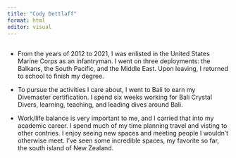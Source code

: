 ```yaml
---
title: "Cody Dettlaff"
format: html
editor: visual
---
```


## 

-   From the years of 2012 to 2021, I was enlisted in the United States Marine Corps as an infantryman. I went on three deployments: the Balkans, the South Pacific, and the Middle East. Upon leaving, I returned to school to finish my degree.

-   To pursue the activities I care about, I went to Bali to earn my Divemaster certification. I spend six weeks working for Bali Crystal Divers, learning, teaching, and leading dives around Bali.

-   Work/life balance is very important to me, and I carried that into my academic career. I spend much of my time planning travel and visting to other contries. I enjoy seeing new spaces and meeting people I wouldn't otherwise meet. I've seen some incredible spaces, my favorite so far, the south island of New Zealand.
